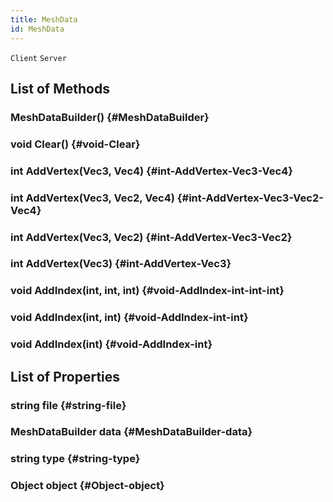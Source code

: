 ```yaml
---
title: MeshData
id: MeshData
---
```

`Client`
`Server`

## List of Methods

### MeshDataBuilder() {#MeshDataBuilder}

### void Clear() {#void-Clear}

### int AddVertex(Vec3, Vec4) {#int-AddVertex-Vec3-Vec4}

### int AddVertex(Vec3, Vec2, Vec4) {#int-AddVertex-Vec3-Vec2-Vec4}

### int AddVertex(Vec3, Vec2) {#int-AddVertex-Vec3-Vec2}

### int AddVertex(Vec3) {#int-AddVertex-Vec3}

### void AddIndex(int, int, int) {#void-AddIndex-int-int-int}

### void AddIndex(int, int) {#void-AddIndex-int-int}

### void AddIndex(int) {#void-AddIndex-int}

## List of Properties

### string file {#string-file}

### MeshDataBuilder data {#MeshDataBuilder-data}

### string type {#string-type}

### Object object {#Object-object}

